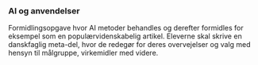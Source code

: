 ::: {.callout-note collapse="true" appearance="minimal"}
### AI og anvendelser

Formidlingsopgave hvor AI metoder behandles og derefter formidles for eksempel som en populærvidenskabelig artikel. Eleverne skal skrive en danskfaglig meta-del, hvor de redegør for deres overvejelser og valg med hensyn til målgruppe, virkemidler med videre.

:::
